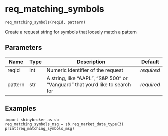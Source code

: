 # req_matching_symbols { #shinybroker.req_matching_symbols }

```python
req_matching_symbols(reqId, pattern)
```

Create a request string for symbols that loosely match a pattern

## Parameters {.doc-section .doc-section-parameters}

| Name    | Type   | Description                                                                  | Default    |
|---------|--------|------------------------------------------------------------------------------|------------|
| reqId   | int    | Numeric identifier of the request                                            | _required_ |
| pattern | str    | A string, like "AAPL", "S&P 500" or "Vanguard" that you'd like to search for | _required_ |

## Examples {.doc-section .doc-section-examples}

```
import shinybroker as sb
req_matching_symbols_msg = sb.req_market_data_type(3)
print(req_matching_symbols_msg)
```